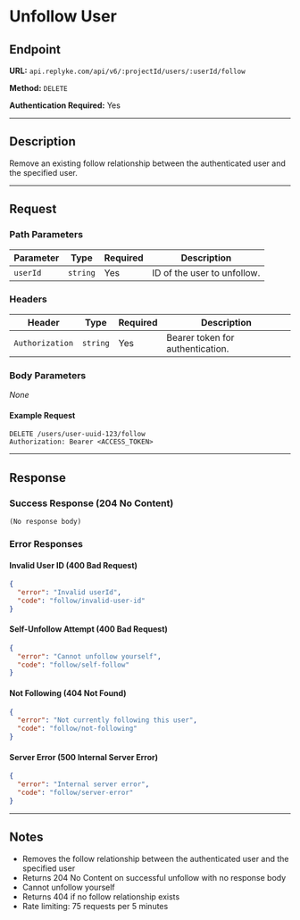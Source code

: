 # Unfollow User

## Endpoint

**URL:** `api.replyke.com/api/v6/:projectId/users/:userId/follow`

**Method:** `DELETE`

**Authentication Required:** Yes

---

## Description

Remove an existing follow relationship between the authenticated user and the specified user.

---

## Request

### Path Parameters

| Parameter | Type     | Required | Description                 |
| --------- | -------- | -------- | --------------------------- |
| `userId`  | `string` | Yes      | ID of the user to unfollow. |

### Headers

| Header          | Type     | Required | Description                      |
| --------------- | -------- | -------- | -------------------------------- |
| `Authorization` | `string` | Yes      | Bearer token for authentication. |

### Body Parameters

_None_

#### Example Request

```http
DELETE /users/user-uuid-123/follow
Authorization: Bearer <ACCESS_TOKEN>
```

---

## Response

### Success Response (204 No Content)

```
(No response body)
```

### Error Responses

#### Invalid User ID (400 Bad Request)

```json
{
  "error": "Invalid userId",
  "code": "follow/invalid-user-id"
}
```

#### Self-Unfollow Attempt (400 Bad Request)

```json
{
  "error": "Cannot unfollow yourself",
  "code": "follow/self-follow"
}
```

#### Not Following (404 Not Found)

```json
{
  "error": "Not currently following this user",
  "code": "follow/not-following"
}
```

#### Server Error (500 Internal Server Error)

```json
{
  "error": "Internal server error",
  "code": "follow/server-error"
}
```

---

## Notes

- Removes the follow relationship between the authenticated user and the specified user
- Returns 204 No Content on successful unfollow with no response body
- Cannot unfollow yourself
- Returns 404 if no follow relationship exists
- Rate limiting: 75 requests per 5 minutes
